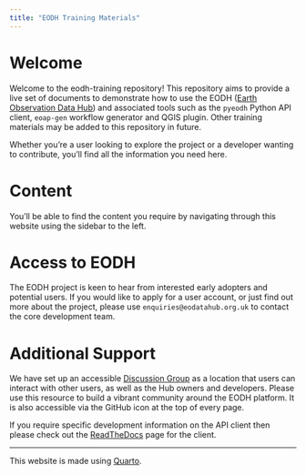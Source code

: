 ```yaml
---
title: "EODH Training Materials"
---
```

# Welcome

Welcome to the eodh-training repository! This repository aims to provide a live set of documents to demonstrate how to use the EODH ([Earth Observation Data Hub](https://eodatahub.org.uk/)) and associated tools such as the `pyeodh` Python API client, `eoap-gen` workflow generator and QGIS plugin. Other training materials may be added to this repository in future.

Whether you're a user looking to explore the project or a developer wanting to contribute, you'll find all the information you need here.

# Content
You'll be able to find the content you require by navigating through this website using the sidebar to the left.

# Access to EODH
The EODH project is keen to hear from interested early adopters and potential users. If you would like to apply for a user account, or just find out more about the project, please use `enquiries@eodatahub.org.uk` to contact the core development team. 


# Additional Support
We have set up an accessible [Discussion Group](https://github.com/EO-DataHub/eodh-training/discussions) as a location that users can interact with other users, as well as the Hub owners and developers. Please use this resource to build a vibrant community around the EODH platform. It is also accessible via the GitHub icon at the top of every page.

If you require specific development information on the API client then please check out the [ReadTheDocs](https://pyeodh.readthedocs.io/en/latest/index.html) page for the client.

---
This website is made using [Quarto](https://quarto.org/docs/websites).
